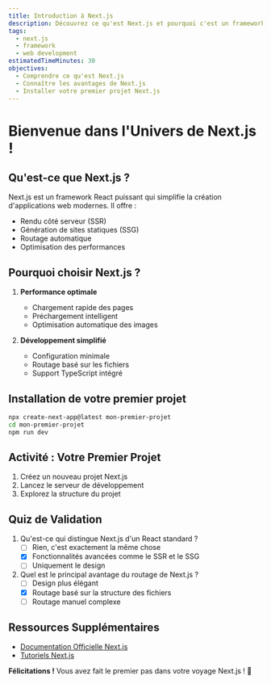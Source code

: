 ```yaml
---
title: Introduction à Next.js
description: Découvrez ce qu'est Next.js et pourquoi c'est un framework révolutionnaire pour le développement web
tags: 
  - next.js
  - framework
  - web development
estimatedTimeMinutes: 30
objectives:
  - Comprendre ce qu'est Next.js
  - Connaître les avantages de Next.js
  - Installer votre premier projet Next.js
---
```


# Bienvenue dans l'Univers de Next.js !

## Qu'est-ce que Next.js ?

Next.js est un framework React puissant qui simplifie la création d'applications web modernes. Il offre :

- Rendu côté serveur (SSR)
- Génération de sites statiques (SSG)
- Routage automatique
- Optimisation des performances

## Pourquoi choisir Next.js ?

1. **Performance optimale**
   - Chargement rapide des pages
   - Préchargement intelligent
   - Optimisation automatique des images

2. **Développement simplifié**
   - Configuration minimale
   - Routage basé sur les fichiers
   - Support TypeScript intégré

## Installation de votre premier projet

```bash
npx create-next-app@latest mon-premier-projet
cd mon-premier-projet
npm run dev
```

## Activité : Votre Premier Projet

1. Créez un nouveau projet Next.js
2. Lancez le serveur de développement
3. Explorez la structure du projet

## Quiz de Validation

1. Qu'est-ce qui distingue Next.js d'un React standard ?
   - [ ] Rien, c'est exactement la même chose
   - [x] Fonctionnalités avancées comme le SSR et le SSG
   - [ ] Uniquement le design

2. Quel est le principal avantage du routage de Next.js ?
   - [ ] Design plus élégant
   - [x] Routage basé sur la structure des fichiers
   - [ ] Routage manuel complexe

## Ressources Supplémentaires

- [Documentation Officielle Next.js](https://nextjs.org/docs)
- [Tutoriels Next.js](https://nextjs.org/learn)

**Félicitations !** Vous avez fait le premier pas dans votre voyage Next.js ! 🚀
